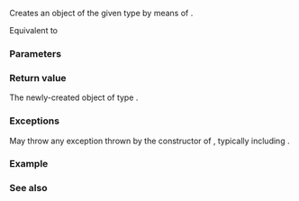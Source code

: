 {{cpp/title|make_obj_using_allocator}}
{{cpp/memory/navbar}}
{{dcl begin}}
{{dcl header|memory}}
{{dcl|since=c++20|
template&lt; class T, class Alloc, class... Args &gt;
constexpr T make_obj_using_allocator( const Alloc&amp; alloc, Args&amp;&amp;... args );
}}
{{dcl end}}

Creates an object of the given type {{tt|T}} by means of {{rlp|uses_allocator|uses-allocator construction}}.

Equivalent to 
{{source|1=
return std::make_from_tuple&lt;T&gt;(
    std::uses_allocator_construction_args&lt;T&gt;(alloc, std::forward&lt;Args&gt;(args)...)
);
}}

===Parameters===
{{par begin}}
{{par|alloc|the allocator to use}}
{{par|args|the arguments to pass to T's constructor}}
{{par end}}

===Return value===
The newly-created object of type {{tt|T}}.

===Exceptions===
May throw any exception thrown by the constructor of {{tt|T}}, typically including {{lc|std::bad_alloc}}.

===Example===
{{example}}

===See also===
{{dsc begin}}
{{dsc inc|cpp/memory/dsc uses_allocator_construction_args}}
{{dsc inc|cpp/memory/dsc uninitialized_construct_using_allocator}}
{{dsc end}}

{{langlinks|es|ja|ru|zh}}